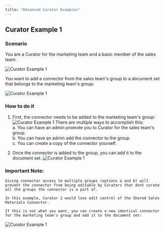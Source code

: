 ```yaml
---
title: "Advanced Curator Examples"
---
```


## Curator Example 1

### Scenario

You are a Curator for the marketing team and a basic member of the sales team:


![Curator Example 1](../../images/curator/curator_example_1_scenario.png)

You want to add a connector from the sales team's group to a document set that belongs to the marketing team's group:

![Curator Example 1](../../images/curator/curator_example_1_goal.gif)

### How to do it

1. First, the connector needs to be added to the marketing team's group: <br/>
![Curator Example 1](../../images/curator/curator_example_1_step_1.gif)
There are multiple ways to accomplish this: <br/>
    a. You can have an admin promote you to Curator for the sales team's group. <br/>
    b. You can have an admin add the connector to the group. <br/>
    c. You can create a copy of the connector yourself. <br/>

2. Once the connector is added to the group, you can add it to the document set.
![Curator Example 1](../../images/curator/curator_example_1_step_2.gif)

### Important Note:

    Giving connector access to multiple groups (options a and b) will prevent the connector from being editable by Curators that dont curate all the groups the connector is a part of.

    In this example, Curator 2 would lose edit control of the Shared Sales Materials Connector.

    If this is not what you want, you can create a new identical connector for the marketing team's group and add it to the document set:

![Curator Example 1](../../images/curator/curator_example_1_alternative_solution.png)
